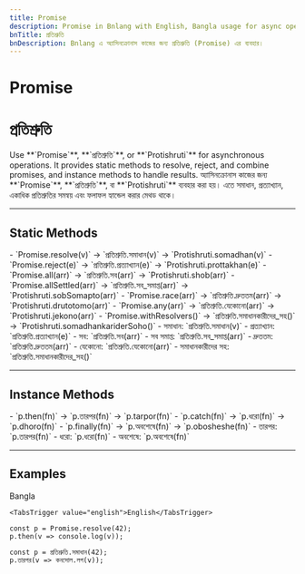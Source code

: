 ```yaml
---
title: Promise
description: Promise in Bnlang with English, Bangla usage for async operations.
bnTitle: প্রতিশ্রুতি
bnDescription: Bnlang এ অ্যাসিনক্রোনাস কাজের জন্য প্রতিশ্রুতি (Promise) এর ব্যবহার।
---
```


# <I18nEnglish>Promise</I18nEnglish>
# <I18nBangla>প্রতিশ্রুতি</I18nBangla>


<I18nEnglish>
Use **`Promise`**, **`প্রতিশ্রুতি`**, or **`Protishruti`** for asynchronous operations.  
It provides static methods to resolve, reject, and combine promises, and instance methods to handle results.
</I18nEnglish>

<I18nBangla>
অ্যাসিনক্রোনাস কাজের জন্য **`Promise`**, **`প্রতিশ্রুতি`**, বা **`Protishruti`** ব্যবহার করা হয়।  
এতে সমাধান, প্রত্যাখ্যান, একাধিক প্রতিশ্রুতির সমন্বয় এবং ফলাফল হ্যান্ডেল করার মেথড থাকে।
</I18nBangla>



---

## Static Methods

<I18nEnglish>
- `Promise.resolve(v)` → `প্রতিশ্রুতি.সমাধান(v)` → `Protishruti.somadhan(v)`  
- `Promise.reject(e)` → `প্রতিশ্রুতি.প্রত্যাখ্যান(e)` → `Protishruti.prottakhan(e)`  
- `Promise.all(arr)` → `প্রতিশ্রুতি.সব(arr)` → `Protishruti.shob(arr)`  
- `Promise.allSettled(arr)` → `প্রতিশ্রুতি.সব_সমাপ্ত(arr)` → `Protishruti.sobSomapto(arr)`  
- `Promise.race(arr)` → `প্রতিশ্রুতি.দ্রুততম(arr)` → `Protishruti.drutotomo(arr)`  
- `Promise.any(arr)` → `প্রতিশ্রুতি.যেকোনো(arr)` → `Protishruti.jekono(arr)`  
- `Promise.withResolvers()` → `প্রতিশ্রুতি.সমাধানকারীদের_সহ()` → `Protishruti.somadhankariderSoho()`
</I18nEnglish>

<I18nBangla>
- সমাধান: `প্রতিশ্রুতি.সমাধান(v)`  
- প্রত্যাখ্যান: `প্রতিশ্রুতি.প্রত্যাখ্যান(e)`  
- সব: `প্রতিশ্রুতি.সব(arr)`  
- সব সমাপ্ত: `প্রতিশ্রুতি.সব_সমাপ্ত(arr)`  
- দ্রুততম: `প্রতিশ্রুতি.দ্রুততম(arr)`  
- যেকোনো: `প্রতিশ্রুতি.যেকোনো(arr)`  
- সমাধানকারীদের সহ: `প্রতিশ্রুতি.সমাধানকারীদের_সহ()`
</I18nBangla>



---

## Instance Methods

<I18nEnglish>
- `p.then(fn)` → `p.তারপর(fn)` → `p.tarpor(fn)`  
- `p.catch(fn)` → `p.ধরো(fn)` → `p.dhoro(fn)`  
- `p.finally(fn)` → `p.অবশেষে(fn)` → `p.obosheshe(fn)`
</I18nEnglish>

<I18nBangla>
- তারপর: `p.তারপর(fn)`  
- ধরো: `p.ধরো(fn)`  
- অবশেষে: `p.অবশেষে(fn)`
</I18nBangla>



---

## Examples

<Tabs defaultValue="bangla" className="w-full">
  <TabsList>
    <TabsTrigger value="bangla">Bangla</TabsTrigger>
    
    <TabsTrigger value="english">English</TabsTrigger>
  </TabsList>

  <TabsContent value="english">

```bnl
const p = Promise.resolve(42);
p.then(v => console.log(v));
```
  </TabsContent>

  <TabsContent value="bangla">

```bnl
const p = প্রতিশ্রুতি.সমাধান(42);
p.তারপর(v => কনসোল.লগ(v));
```
  </TabsContent>

  
</Tabs>
